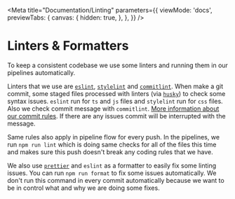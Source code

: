 
<Meta
  title="Documentation/Linting"
  parameters={{
    viewMode: 'docs',
    previewTabs: {
      canvas: {
        hidden: true,
      },
    },
  }}
/>

# Linters & Formatters

To keep a consistent codebase we use some linters and running them in our pipelines automatically.

Linters that we use are [`eslint`](https://eslint.org), [`stylelint`](https://stylelint.io) and
[`commitlint`](https://commitlint.js.org). When make a git commit, some staged files processed with linters (via
[`husky`](https://typicode.github.io/husky/)) to check some syntax issues. `eslint` run for `ts` and `js` files and
`stylelint` run for `css` files. Also we check commit message with `commitlint`. [More information about our commit
rules](/docs/documentation-commit-rules--page). If there are any issues commit will be
interrupted with the message.

Same rules also apply in pipeline flow for every push. In the pipelines, we run `npm run lint` which is doing same
checks for all of the files this time and makes sure this push doesn't break any coding rules that we have.

We also use [`prettier`](https://prettier.io) and `eslint` as a formatter to easily fix some linting issues. You can
run `npm run format` to fix some issues automatically. We don't run this command in every commit automatically because
we want to be in control what and why we are doing some fixes.
